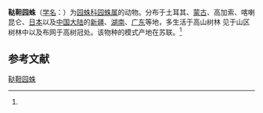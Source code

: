 {{Speciesbox
| name = 鞑靼园蛛
| status = 
| status_system = 
| image = 
| genus = Araneus
| species = tartaricus
| authority = (Kroneberg, 1875)<ref name='id13546'>{{cite web| url =http://www.bioinfo.cn/db05/BjdwSpecies.php?action=view&id=13546| title =鞑靼园蛛| work =《中国动物物种编目数据库》| publisher =中国科学院微生物研究所| author =中国科学院动物研究所| accessdate =2009-04-28| deadurl =yes| archiveurl =https://web.archive.org/web/20160305004530/http://www.bioinfo.cn/db05/BjdwSpecies.php?action=view&id=13546| archivedate =2016-03-05}}</ref>
}}

'''鞑靼园蛛'''（[[学名|学名]]：{{lang|la|''Araneus tartaricus''}}）为[[园蛛科|园蛛科]][[园蛛属|园蛛属]]的动物。分布于土耳其、[[蒙古|蒙古]]、高加索、喀喇昆仑、[[日本|日本]]以及[[中国大陆|中国大陆]]的[[新疆|新疆]]、[[湖南|湖南]]、[[广东|广东]]等地，多生活于高山树林 见于山区树林中以及布网于高树冠处。该物种的模式产地在苏联。<ref name='id13546'/>

== 参考文献 ==
{{reflist}}

{{Wikispecies|Araneus tartaricus}}
{{Taxonbar|from=Q4280864}}

[[Category:园蛛属|鞑靼园蛛]]


{{蜘蛛小作品}}